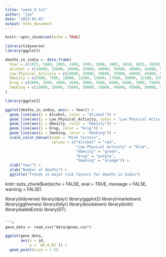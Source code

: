 ```yaml
---
title: "week_9_tut"
author: "jay"
date: "2023-05-03"
output: html_document
---
```


```r

knitr::opts_chunk$set(echo = TRUE)
```


```r
library(tidyverse)
library(ggplot2)
```


```r

deaths_in_india <- data.frame(
  Year = c(1975, 1980, 1985, 1990, 1995, 2000, 2005, 2010, 2015, 2020),
  Alcohol = c(10000, 15000, 20000, 25000, 30000, 35000, 40000, 45000, 50000, 55000),
  Low_Physical_Activity = c(20000, 25000, 30000, 35000, 40000, 45000, 50000, 55000, 60000, 65000),
  Obesity = c(5000, 7500, 10000, 12500, 15000, 17500, 20000, 22500, 25000, 27500),
  Drug = c(3000, 3500, 4000, 4500, 5000, 5500, 6000, 6500, 7000, 7500),
  Smoking = c(15000, 20000, 25000, 30000, 35000, 40000, 45000, 50000, 55000, 60000)
)

```


```r
library(ggplot2)

ggplot(deaths_in_india, aes(x = Year)) +
  geom_line(aes(y = Alcohol, color = "Alcohol")) +
  geom_line(aes(y = Low_Physical_Activity, color = "Low Physical Activity")) +
  geom_line(aes(y = Obesity, color = "Obesity")) +
  geom_line(aes(y = Drug, color = "Drug")) +
  geom_line(aes(y = Smoking, color = "Smoking")) +
  scale_color_manual(name = "Risk factors",
                     values = c("Alcohol" = "red",
                                "Low Physical Activity" = "blue",
                                "Obesity" = "green",
                                "Drug" = "purple",
                                "Smoking" = "orange")) +
  xlab("Year") +
  ylab("Number of deaths") +
  ggtitle("Trends in major risk factors for deaths in India")

```

knitr::opts_chunk$set(echo = FALSE,
                      eval = TRUE,
                      message = FALSE, 
                      warning = FALSE)

library(tidyverse)
library(dplyr)
library(ggplot2)
library(rmarkdown)
library(ggthemes)
library(tidyr)
library(bookdown)
library(knitr)
library(kableExtra)
library(DT)

```

```r

gene_data <- read_csv("data/genes.csv")

```

```r
ggplot(gene_data,
       aes(x = id,
           y = `WI-6.R2`)) +
  geom_point(size = 1.5) 
```

